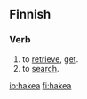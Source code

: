 ==Finnish==

===Verb===
{{fi-verb|ha|type=13|grad=D}}

# to [[retrieve]], [[get]].
# to [[search]].

[[io:hakea]]
[[fi:hakea]]